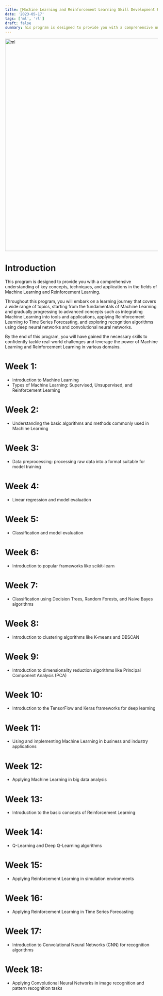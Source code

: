 ```yaml
---
title: 📘Machine Learning and Reinforcement Learning Skill Development Program
date: '2023-05-17'
tags: ['ml', 'rl']
draft: false
summary: his program is designed to provide you with a comprehensive understanding of key concepts, techniques, and applications in the fields of Machine Learning and Reinforcement Learning.
---
```


<div className="grid place-items-center">
  <img
    className="inline rounded-lg"
    src="https://i.pinimg.com/originals/c3/2a/9c/c32a9c330e742d3e7eec31695d7059d5.gif"
    alt="ml"
    width="700"
    height="700"
  />
</div>

# Introduction
This program is designed to provide you with a comprehensive understanding of key concepts, techniques, and applications in the fields of Machine Learning and Reinforcement Learning.

Throughout this program, you will embark on a learning journey that covers a wide range of topics, starting from the fundamentals of Machine Learning and gradually progressing to advanced concepts such as integrating Machine Learning into tools and applications, applying Reinforcement Learning to Time Series Forecasting, and exploring recognition algorithms using deep neural networks and convolutional neural networks.

By the end of this program, you will have gained the necessary skills to confidently tackle real-world challenges and leverage the power of Machine Learning and Reinforcement Learning in various domains.

# Week 1:
- Introduction to Machine Learning
- Types of Machine Learning: Supervised, Unsupervised, and Reinforcement Learning

# Week 2:
- Understanding the basic algorithms and methods commonly used in Machine Learning

# Week 3:
- Data preprocessing: processing raw data into a format suitable for model training

# Week 4:
- Linear regression and model evaluation

# Week 5:
- Classification and model evaluation

# Week 6:
- Introduction to popular frameworks like scikit-learn

# Week 7:
- Classification using Decision Trees, Random Forests, and Naive Bayes algorithms

# Week 8:
- Introduction to clustering algorithms like K-means and DBSCAN

# Week 9:
- Introduction to dimensionality reduction algorithms like Principal Component Analysis (PCA)

# Week 10:
- Introduction to the TensorFlow and Keras frameworks for deep learning

# Week 11:
- Using and implementing Machine Learning in business and industry applications

# Week 12:
- Applying Machine Learning in big data analysis

# Week 13:
- Introduction to the basic concepts of Reinforcement Learning

# Week 14:
- Q-Learning and Deep Q-Learning algorithms

# Week 15:
- Applying Reinforcement Learning in simulation environments

# Week 16:
- Applying Reinforcement Learning in Time Series Forecasting

# Week 17:
- Introduction to Convolutional Neural Networks (CNN) for recognition algorithms

# Week 18:
- Applying Convolutional Neural Networks in image recognition and pattern recognition tasks